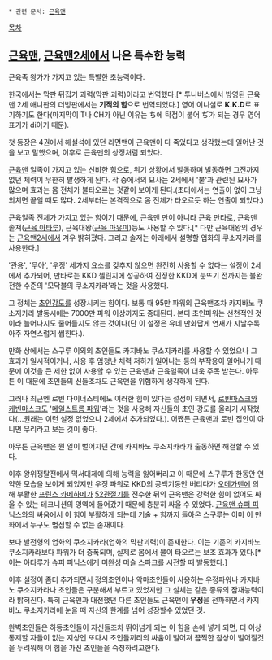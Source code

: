  * 관련 문서: [[근육맨]]

[[목차]]

== [[근육맨]], [[근육맨2세]]에서 나온 특수한 능력 ==
근육족 왕가가 가지고 있는 특별한 초능력이다.

한국에서는 막판 뒤집기 괴력(막판 괴력)이라고 번역했다.[* 투니버스에서 방영된 근육맨 2세 애니판의 더빙판에서는 '''기적의 힘'''으로 번역되었다.] 영어 이니셜로 '''K.K.D'''로 표기하기도 한다(마지막이 T나 CH가 아닌 이유는 ち에 탁점이 붙어 ぢ가 되는 경우 영어표기가 di이기 때문).

첫 등장은 4권에서 해설석에 있던 라면맨이 근육맨이 다 죽었다고 생각했는데 일어난 것을 보고 말했으며, 이후로 근육맨의 상징처럼 되었다.

[[근육맨]] 일족이 가지고 있는 신비한 힘으로, 위기 상황에서 발동하며 발동하면 그전까지 없던 체력이 무한히 발생하게 된다. 작 중에서의 묘사는 2세에서 '불'과 관련된 묘사가 많으며 효과는 몸 전체가 불타오르는 것같이 보이게 된다.(초대에서는 연출이 없이 그냥 외치면 끝일 때도 많다. 2세부터는 본격적으로 몸 전체가 타오르듯 하는 연출이 되었다.)

근육일족 전체가 가지고 있는 힘이기 때문에, 근육맨 만이 아니라 [[근육 만타로]], 근육맨 솔져([[근육 아타루]]), 근육대왕([[근육 마유미]])등도 사용할 수 있다.[* 다만 근육대왕의 경우는 [[근육맨2세]]에서 겨우 밝혀졌다. 그리고 솔저는 아래에서 설명할 업화의 쿠소지카라를 사용한다.]

'관용', '무아', '우정' 세가지 요소를 갖추지 않으면 완전히 사용할 수 없다는 설정이 2세에서 추가되어, 만타로는 KKD 첼린지에 성공하여 진정한 KKD에 눈뜨기 전까지는 불완전한 수준의 '모닥불의 쿠소지카라'라는 것을 사용했다.

그 정체는 [[초인강도]]를 성장시키는 힘이다. 보통 때 95만 파워의 근육맨조차 카지바노 쿠소지카라 발동시에는 7000만 파워 이상까지도 증대된다. 본디 초인파워는 선천적인 것이라 늘어나지도 줄어들지도 않는 것이다(단 이 설정은 유데 만화답게 연재가 지날수록 아주 자연스럽게 씹힌다.).

만화 상에서는 스구루 이외의 초인들도 카지바노 쿠소지카라를 사용할 수 있었으나 그 효과가 일시적이거나, 사용 후 엄청난 체력 저하가 일어나는 등의 부작용이 일어나기 때문에 이것을 큰 제한 없이 사용할 수 있는 근육맨과 근육일족이 더욱 주목 받는다. 아무튼 이 때문에 초인들의 신들조차도 근육맨을 위험하게 생각하게 된다.

그러나 최근엔 로빈 다이너스티에도 이러한 힘이 있다는 설정이 되면서, [[로빈마스크]]와 [[케빈마스크]]도 '[[메일스트롬 파워]]'라는 것을 사용해 자신들의 초인 강도를 올리기 시작했다(...원래는 이런 설정 없었으나 2세에서 추가되었다.). 어쨌든 근육맨과 로빈 집안이 아니면 무리라고 보는 것이 좋다.

아무튼 근육맨은 뭔 일이 벌어지던 간에 카지바노 쿠소지카라가 출동하면 해결할 수 있다.

이후 왕위쟁탈전에서 믹서대제에 의해 능력을 잃어버리고 이 때문에 스구루가 한동안 연약한 모습을 보이게 되었지만 우정 파워로 KKD의 공백기동안 버티다가 [[오메가맨]]에 의해 부활한 [[프린스 카메하메]]가 [[52관절기]]를 전수한 뒤의 근육맨은 강력한 힘이 없어도 싸울 수 있는 테크니션의 영역에 들어갔기 때문에 충분히 싸울 수 있었다. [[근육맨 슈퍼 피닉스]]와의 싸움에서 이 힘이 부활하게 되는데 기술 + 힘까지 돌아온 스구루는 이미 이 만화에서 누구도 범접할 수 없는 존재이다.

보다 발전형의 업화의 쿠소지카라(업화의 막판괴력)이 존재한다. 이는 기존의 카지바노 쿠소지카라보다 파워가 더 증폭되며, 실제로 몸에서 불이 타오르는 보조 효과가 있다.[* 이는 아타루가 슈퍼 피닉스에게 미완성 머슬 스파크를 시전할 때 발동했다.]

이후 설정이 좀더 추가되면서 정의초인이나 악마초인들이 사용하는 우정파워나 카지바노 쿠소지카라나 초인들은 구분해서 부르고 있었지만 그 실체는 같은 종류의 잠재능력이라 밝혀진다. 특히 근육맨과 대전했던 다른 초인들도 근육맨이 '''우정'''을 전파하면서 카지바노 쿠소지카라에 눈을 떠 자신의 한계를 넘어 성장할수 있었던 것.

완벽초인들은 하등초인들이 자신들조차 뛰어넘게 되는 이 힘을 손에 넣게 되면, 더 이상 통제할 자들이 없는 지상엔 또다시 초인들끼리의 싸움이 벌어져 끔찍한 참상이 벌어질것을 두려워해 이 힘을 가진 초인들을 숙청하려고한다.
